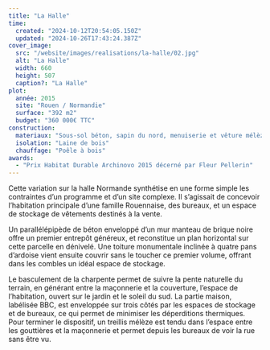 ```yaml
---
title: "La Halle"
time:
  created: "2024-10-12T20:54:05.150Z"
  updated: "2024-10-26T17:43:24.387Z"
cover_image:
  src: "/website/images/realisations/la-halle/02.jpg"
  alt: "La Halle"
  width: 660
  height: 507
  caption?: "La Halle"
plot:
  année: 2015
  site: "Rouen / Normandie"
  surface: "392 m2"
  budget: "360 000€ TTC"
construction:
  materiaux: "Sous-sol béton, sapin du nord, menuiserie et vêture mélèze, ardoise, brique"
  isolation: "Laine de bois"
  chauffage: "Poêle à bois"
awards:
  - "Prix Habitat Durable Archinovo 2015 décerné par Fleur Pellerin"
---
```


Cette variation sur la halle Normande synthétise en une forme simple les contraintes d’un programme et d’un site complexe.
Il s’agissait de concevoir l’habitation principale d’une famille Rouennaise, des bureaux, et un espace de stockage de vêtements destinés à la vente.

Un parallélépipède de béton enveloppé d’un mur manteau de brique noire offre un premier entrepôt généreux, et reconstitue un plan horizontal sur cette parcelle en dénivelé.
Une toiture monumentale inclinée à quatre pans d’ardoise vient ensuite couvrir sans le toucher ce premier volume, offrant dans les combles un idéal espace de stockage.

Le basculement de la charpente permet de suivre la pente naturelle du terrain, en générant entre la maçonnerie et la couverture, l’espace de l’habitation, ouvert sur le jardin et le soleil du sud.
La partie maison, labélisée BBC, est enveloppée sur trois côtés par les espaces de stockage et de bureaux, ce qui permet de minimiser les déperditions thermiques.
Pour terminer le dispositif, un treillis mélèze est tendu dans l’espace entre les gouttières et la maçonnerie et permet depuis les bureaux de voir la rue sans être vu.

